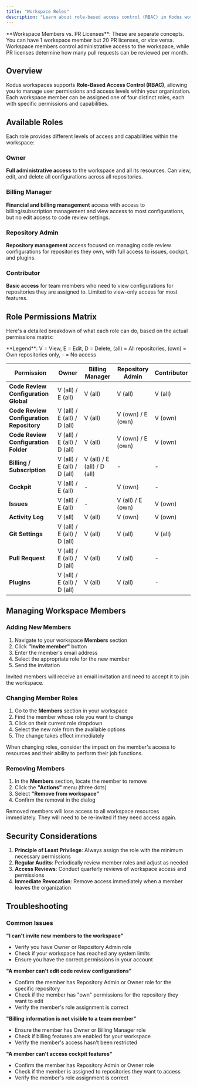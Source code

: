 ```yaml
---
title: "Workspace Roles"
description: "Learn about role-based access control (RBAC) in Kodus workspaces, including the different user roles and their permissions."
---
```


<Note>
**Workspace Members vs. PR Licenses**: These are separate concepts. You can have 1 workspace member but 20 PR licenses, or vice versa. Workspace members control administrative access to the workspace, while PR licenses determine how many pull requests can be reviewed per month.
</Note>


## Overview

Kodus workspaces supports **Role-Based Access Control (RBAC)**, allowing you to manage user permissions and access levels within your organization. Each workspace member can be assigned one of four distinct roles, each with specific permissions and capabilities.

## Available Roles

Each role provides different levels of access and capabilities within the workspace:

### Owner

**Full administrative access** to the workspace and all its resources. Can view, edit, and delete all configurations across all repositories.



### Billing Manager

**Financial and billing management** access with access to billing/subscription management and view access to most configurations, but no edit access to code review settings.

### Repository Admin

**Repository management** access focused on managing code review configurations for repositories they own, with full access to issues, cockpit, and plugins.

### Contributor

**Basic access** for team members who need to view configurations for repositories they are assigned to. Limited to view-only access for most features.

## Role Permissions Matrix

Here's a detailed breakdown of what each role can do, based on the actual permissions matrix:

<Note>
**Legend**: V = View, E = Edit, D = Delete, (all) = All repositories, (own) = Own repositories only, - = No access
</Note>

| Permission | Owner | Billing Manager | Repository Admin | Contributor |
|------------|-------|----------------|------------------|-------------|
| **Code Review Configuration Global** | V (all) / E (all) | V (all) | V (all) | V (all) |
| **Code Review Configuration Repository** | V (all) / E (all) / D (all) | V (all) | V (own) / E (own) | V (own) |
| **Code Review Configuration Folder** | V (all) / E (all) / D (all) | V (all) | V (own) / E (own) | V (own) |
| **Billing / Subscription** | V (all) / E (all) / D (all) | V (all) / E (all) / D (all) | - | - |
| **Cockpit** | V (all) / E (all) | - | V (own) | - |
| **Issues** | V (all) / E (all) | - | V (all) / E (own) | V (own) |
| **Activity Log** | V (all) | V (all) | V (own) | V (own) |
| **Git Settings** | V (all) / E (all) / D (all) | V (all) | V (all) | V (all) |
| **Pull Request** | V (all) / E (all) / D (all) | V (all) | V (all) | - |
| **Plugins** | V (all) / E (all) / D (all) | V (all) | V (all) | - |

## Managing Workspace Members

### Adding New Members

1. Navigate to your workspace **Members** section
2. Click **"Invite member"** button
3. Enter the member's email address
4. Select the appropriate role for the new member
5. Send the invitation

<Info>
Invited members will receive an email invitation and need to accept it to join the workspace.
</Info>

### Changing Member Roles

1. Go to the **Members** section in your workspace
2. Find the member whose role you want to change
3. Click on their current role dropdown
4. Select the new role from the available options
5. The change takes effect immediately

<Warning>
When changing roles, consider the impact on the member's access to resources and their ability to perform their job functions.
</Warning>

### Removing Members

1. In the **Members** section, locate the member to remove
2. Click the **"Actions"** menu (three dots)
3. Select **"Remove from workspace"**
4. Confirm the removal in the dialog

<Note>
Removed members will lose access to all workspace resources immediately. They will need to be re-invited if they need access again.
</Note>

## Security Considerations

1. **Principle of Least Privilege**: Always assign the role with the minimum necessary permissions
2. **Regular Audits**: Periodically review member roles and adjust as needed
3. **Access Reviews**: Conduct quarterly reviews of workspace access and permissions
4. **Immediate Revocation**: Remove access immediately when a member leaves the organization

## Troubleshooting

### Common Issues

**"I can't invite new members to the workspace"**
- Verify you have Owner or Repository Admin role
- Check if your workspace has reached any system limits
- Ensure you have the correct permissions in your account

**"A member can't edit code review configurations"**
- Confirm the member has Repository Admin or Owner role for the specific repository
- Check if the member has "own" permissions for the repository they want to edit
- Verify the member's role assignment is correct

**"Billing information is not visible to a team member"**
- Ensure the member has Owner or Billing Manager role
- Check if billing features are enabled for your workspace
- Verify the member's access hasn't been restricted

**"A member can't access cockpit features"**
- Confirm the member has Repository Admin or Owner role
- Check if the member is assigned to repositories they want to access
- Verify the member's role assignment is correct
